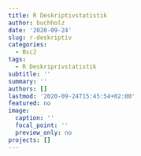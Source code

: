 ```yaml
---
title: R Deskriptivstatistik
author: buchholz
date: '2020-09-24'
slug: r-deskriptiv
categories:
  - Bsc2
tags:
  - R Deskriprivstatistik
subtitle: ''
summary: ''
authors: []
lastmod: '2020-09-24T15:45:54+02:00'
featured: no
image:
  caption: ''
  focal_point: ''
  preview_only: no
projects: []
---
```

